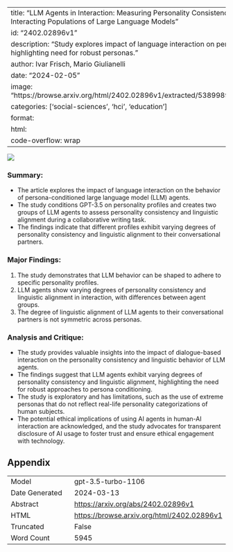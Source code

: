 
---
title: "LLM Agents in Interaction: Measuring Personality Consistency and Linguistic Alignment in Interacting Populations of Large Language Models"
id: "2402.02896v1"
description: "Study explores impact of language interaction on persona-conditioned LLM agents, highlighting need for robust personas."
author: Ivar Frisch, Mario Giulianelli
date: "2024-02-05"
image: "https://browse.arxiv.org/html/2402.02896v1/extracted/5389989/figures/bfi_after_init_boxplot.png"
categories: ['social-sciences', 'hci', 'education']
format:
  html:
    code-overflow: wrap
---

![](https://browse.arxiv.org/html/2402.02896v1/extracted/5389989/figures/bfi_after_init_boxplot.png)

### Summary:
- The article explores the impact of language interaction on the behavior of persona-conditioned large language model (LLM) agents.
- The study conditions GPT-3.5 on personality profiles and creates two groups of LLM agents to assess personality consistency and linguistic alignment during a collaborative writing task.
- The findings indicate that different profiles exhibit varying degrees of personality consistency and linguistic alignment to their conversational partners.

### Major Findings:
1. The study demonstrates that LLM behavior can be shaped to adhere to specific personality profiles.
2. LLM agents show varying degrees of personality consistency and linguistic alignment in interaction, with differences between agent groups.
3. The degree of linguistic alignment of LLM agents to their conversational partners is not symmetric across personas.

### Analysis and Critique:
- The study provides valuable insights into the impact of dialogue-based interaction on the personality consistency and linguistic behavior of LLM agents.
- The findings suggest that LLM agents exhibit varying degrees of personality consistency and linguistic alignment, highlighting the need for robust approaches to persona conditioning.
- The study is exploratory and has limitations, such as the use of extreme personas that do not reflect real-life personality categorizations of human subjects.
- The potential ethical implications of using AI agents in human-AI interaction are acknowledged, and the study advocates for transparent disclosure of AI usage to foster trust and ensure ethical engagement with technology.

## Appendix

|          |          |
|----------|----------|
| Model     | gpt-3.5-turbo-1106       |
| Date Generated     | 2024-03-13       |
| Abstract | [https://arxiv.org/abs/2402.02896v1](https://arxiv.org/abs/2402.02896v1)        |
| HTML     | [https://browse.arxiv.org/html/2402.02896v1](https://browse.arxiv.org/html/2402.02896v1)       |
| Truncated       | False       |
| Word Count       | 5945       |
